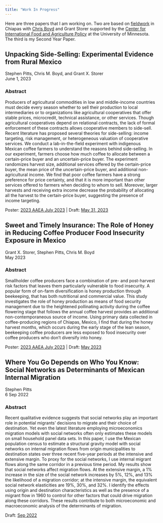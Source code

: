 ```yaml
---
title: "Work In Progress"
---
```


Here are three papers that I am working on. Two are based
on [fieldwork](fieldwork.html) in Chiapas with
[Chris Boyd](https://www.chrismboyd.com/) and Grant Storer supported by the
[Center for International Food and Agriculture Policy](https://experts.umn.edu/en/organisations/center-for-international-food-and-agricultural-policy)
at the University of Minnesota. The third is my Second Year Paper. 

## Unpacking Side-Selling: Experimental Evidence from Rural Mexico    
Stephen Pitts, Chris M. Boyd, and Grant X. Storer  
June 1, 2023  

### Abstract
Producers of agricultural commodities in low and middle-income countries must decide
every season whether to sell their production to local intermediaries or to organizations like
agricultural cooperatives that offer stable prices, microcredit, technical assistance, or other
services. Though agricultural cooperatives depend on relational contracts, the lack of formal
enforcement of these contracts allows cooperative members to side-sell. Recent literature has
proposed several theories for side-selling: income targeting, risk management, or heterogeneous
valuation of cooperative services. We conduct a lab-in-the-field experiment with indigenous
Mexican coffee farmers to understand the reasons behind side-selling. In our experiment,
farmers choose how much coffee to allocate between a certain-price buyer and an uncertain-price
buyer. The experiment randomizes harvest size, additional services offered by the certain-price
buyer, the mean price of the uncertain-price buyer, and additional non-agricultural income. We
find that poor coffee farmers have a strong preference for price certainty, and that it is more
important than other services offered to farmers when deciding to whom to sell. Moreover,
larger harvests and receiving extra income decrease the probability of allocating all the harvest
to the certain-price buyer, suggesting the presence of income targeting.

Poster: [2023 AAEA July 2023](https://ageconsearch.umn.edu/record/335981?ln=en) | 
Draft:  [May 31, 2023](pdf/Chiapas_Experiment_Paper_20230531.pdf)

## Sweet and Timely Insurance: The Role of Honey in Reducing Coffee Producer Food Insecurity Exposure in Mexico
Grant X. Storer, Stephen Pitts, Chris M. Boyd   
May 2023

### Abstract
Smallholder coffee producers face a combination of pre- and post-harvest risk factors that leaves them particularly vulnerable to food insecurity. A popular form of on-farm diversification is honey production through beekeeping, that has both nutritional and commercial value. This study investigates the role of honey production as means of food security management due to the heightened pollinating activity during the coffee flowering stage that follows the annual coffee harvest provides an additional non-contemporaneous source of income. Using primary data collected in coffee-producing regions of Chiapas, Mexico, I find that during the honey harvest months, which occurs during the early stage of the lean season, beekeeping coffee producers are less exposed to food insecurity over coffee producers who don’t diversify into honey. 

Poster: [2023 AAEA July 2023](https://ageconsearch.umn.edu/record/335983?ln=en) | 
Draft:  [May 2023](pdf/Chiapas_Honey_Paper_May2023.pdf)

## Where You Go Depends on Who You Know: Social Networks as Determinants of Mexican Internal Migration
Stephen Pitts   
6 Sep 2022

### Abstract
Recent qualitative evidence suggests that social networks play
an important role in potential migrants’ decisions to migrate and their choice
of destination. Yet even the latest literature employing microeconomics migration
models with social networks often only estimates these models on
small household panel data sets. In this paper, I use the Mexican population
census to estimate a structural gravity model with social networks on internal
migration flows from origin municipalities to destination states over three
recent five-year periods at the intensive and extensive margin. To proxy for
the social networks, I use internal migrant flows along the same corridor in a
previous time period. My results show that social networks affect migration
flows. At the extensive margin, a 1% increase in the size of the social network
increases by 5%, 12%, and 13% the likelihood of a migration corridor; at the
intensive margin, the equivalent social network elasticities are 19%, 30%,
and 32%. I identify the effects using origin and destination characteristics
as well as the presence of a migrant flow in 1960 to control for other factors
that could drive migration along these corridors. These results contribute
to both microeconomic and macroeconomic analysis of the determinants of
migration.

Draft:  [Sep 2022](pdf/PittsSYPSep6.pdf)
